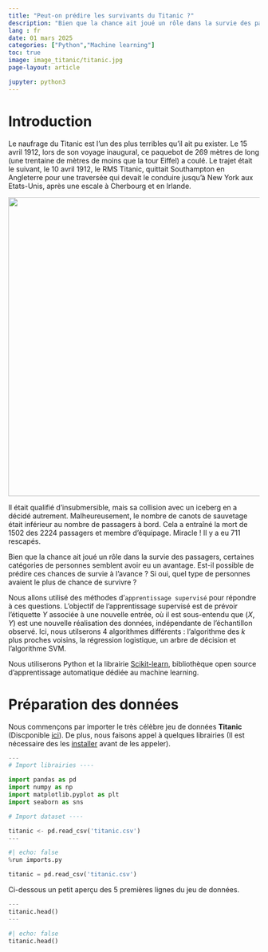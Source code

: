 ```yaml
---
title: "Peut-on prédire les survivants du Titanic ?"
description: "Bien que la chance ait joué un rôle dans la survie des passagers, certaines catégories de personnes semblent avoir eu un avantage. Est-il possible de prédire ces chances de survie à l'avance ?"
lang : fr
date: 01 mars 2025
categories: ["Python","Machine learning"]
toc: true
image: image_titanic/titanic.jpg
page-layout: article

jupyter: python3
---
```


# Introduction

Le naufrage du Titanic est l'un des plus terribles qu'il ait pu exister. Le 15 avril 1912, lors de son voyage inaugural, ce paquebot de 269 mètres de long (une trentaine de mètres de moins que la tour Eiffel) a coulé. Le trajet était le suivant, le 10 avril 1912, le RMS Titanic, quittait Southampton en Angleterre pour une traversée qui devait le conduire jusqu'à New York aux Etats-Unis, après une escale à Cherbourg et en Irlande.

![](image_titanic/trajet_titanic.png){fig-alt="Trajet du titanic" fig-align="center" width="600"}

Il était qualifié d'insubmersible, mais sa collision avec un iceberg en a décidé autrement. Malheureusement, le nombre de canots de sauvetage était inférieur au nombre de passagers à bord. Cela a entraîné la mort de 1502 des 2224 passagers et membre d'équipage. Miracle ! Il y a eu 711 rescapés.

Bien que la chance ait joué un rôle dans la survie des passagers, certaines catégories de personnes semblent avoir eu un avantage. Est-il possible de prédire ces chances de survie à l'avance ? Si oui, quel type de personnes avaient le plus de chance de survivre ?

Nous allons utilisé des méthodes d'`apprentissage supervisé` pour répondre à ces questions. L'objectif de l'apprentissage supervisé est de prévoir l'étiquette $Y$ associée à une nouvelle entrée, où il est sous-entendu que ($X, Y$) est une nouvelle réalisation des données, indépendante de l’échantillon observé. Ici, nous utilserons 4 algorithmes différents : l'algorithme des $k$ plus proches voisins, la régression logistique, un arbre de décision et l'algorithme SVM.

Nous utiliserons Python et la librairie [Scikit-learn](https://scikit-learn.org/stable/), bibliothèque open source d'apprentissage automatique dédiée au machine learning.

# Préparation des données

Nous commençons par importer le très célèbre jeu de données **Titanic** (Discponible [ici](https://www.kaggle.com/datasets/yasserh/titanic-dataset)). De plus, nous faisons appel à quelques librairies (Il est nécessaire des les [installer](https://packaging.python.org/en/latest/tutorials/installing-packages/) avant de les appeler).

``` python
---
# Import librairies ----

import pandas as pd
import numpy as np
import matplotlib.pyplot as plt
import seaborn as sns

# Import dataset ----

titanic <- pd.read_csv('titanic.csv')
---
```

```python
#| echo: false
%run imports.py

titanic = pd.read_csv('titanic.csv')
```

Ci-dessous un petit aperçu des 5 premières lignes du jeu de données.

``` python
---
titanic.head()
---
```

```python
#| echo: false
titanic.head()
```

